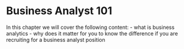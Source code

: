 # Business Analyst 101

In this chapter we will cover the following content:
- what is business analytics
- why does it matter for you to know the difference if you are recruiting for a business analyst position